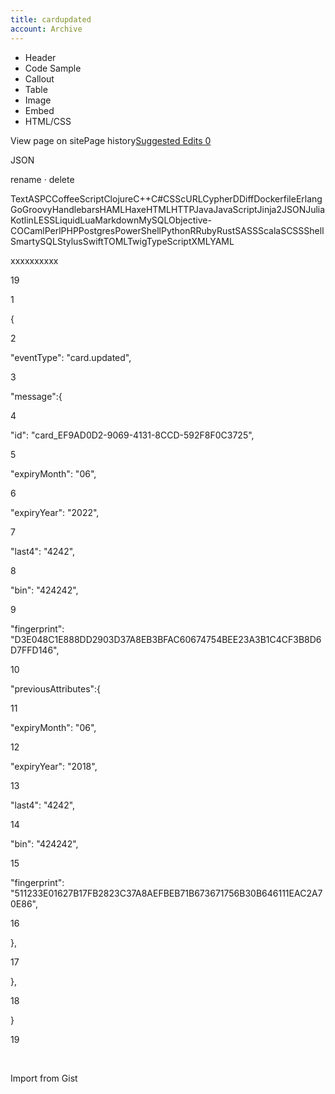 ```yaml
---
title: cardupdated
account: Archive
---
```


*   Header
*   Code Sample
*   Callout
*   Table
*   Image
*   Embed
*   HTML/CSS

View page on sitePage history[Suggested Edits 0](/project/checkoutdocs-legacy/v1.9/suggested)

JSON

rename · delete

TextASPCCoffeeScriptClojureC++C#CSScURLCypherDDiffDockerfileErlangGoGroovyHandlebarsHAMLHaxeHTMLHTTPJavaJavaScriptJinja2JSONJuliaKotlinLESSLiquidLuaMarkdownMySQLObjective-COCamlPerlPHPPostgresPowerShellPythonRRubyRustSASSScalaSCSSShellSmartySQLStylusSwiftTOMLTwigTypeScriptXMLYAML

xxxxxxxxxx

19

1

{ 

2

 "eventType": "card.updated",

3

 "message":{ 

4

 "id": "card\_EF9AD0D2-9069-4131-8CCD-592F8F0C3725",

5

 "expiryMonth": "06",

6

 "expiryYear": "2022",

7

 "last4": "4242",

8

 "bin": "424242",

9

"fingerprint": "D3E048C1E888DD2903D37A8EB3BFAC60674754BEE23A3B1C4CF3B8D6D7FFD146", 

10

 "previousAttributes":{ 

11

 "expiryMonth": "06",

12

 "expiryYear": "2018",

13

 "last4": "4242",

14

 "bin": "424242",

15

 "fingerprint": "511233E01627B17FB2823C37A8AEFBEB71B673671756B30B646111EAC2A70E86",

16

 },

17

 },

18

}

19

​

Import from Gist